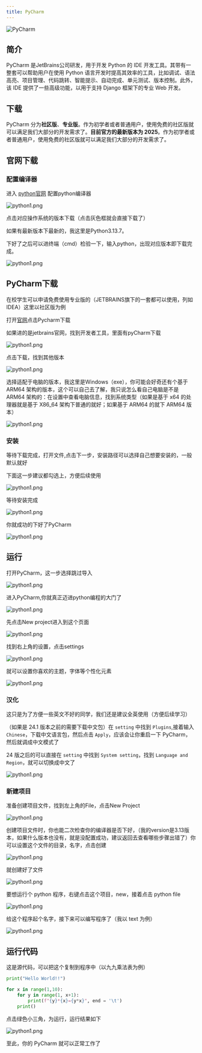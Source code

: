```yaml
---
title: PyCharm
---
```


![PyCharm](images/pycharm/PyCharm.png)

## 简介
PyCharm 是JetBrains公司研发，用于开发 Python 的 IDE 开发工具。其带有一整套可以帮助用户在使用 Python 语言开发时提高其效率的工具，比如调试、语法高亮、项目管理、代码跳转、智能提示、自动完成、单元测试、版本控制。此外，该 IDE 提供了一些高级功能，以用于支持 Django 框架下的专业 Web 开发。

## 下载
PyCharm 分为**社区版**、**专业版**。作为初学者或者普通用户，使用免费的社区版就可以满足我们大部分的开发需求了。**目前官方的最新版本为 2025**。作为初学者或者普通用户，使用免费的社区版就可以满足我们大部分的开发需求了。

## 官网下载

### 配置编译器
进入 [python官网](https://www.python.org/) 配置python编译器

![python1.png](images/pycharm/python1.png)

点击对应操作系统的版本下载（点击灰色框就会直接下载了）

<Callout title="Tips">如果有最新版本下最新的，我这里是Python3.13.7。</Callout>

下好了之后可以进终端（cmd）检验一下，输入python，出现对应版本即下载完成。

![python1.png](images/pycharm/cmd1.png)

## PyCharm下载

<Callout title="Tips">在校学生可以申请免费使用专业版的（JETBRAINS旗下的一套都可以使用，列如IDEA）这里以社区版为例</Callout>

打开[官网](https://www.jetbrains.com/zh-cn/pycharm/)点击Pycharm下载<br/>

如果进的是jetbrains官网，找到开发者工具，里面有pyCharm下载

![python1.png](images/pycharm/Pc0.png)

点击下载，找到其他版本

![python1.png](images/pycharm/Pc1.png)

选择适配于电脑的版本，我这里是Windows（exe），你可能会好奇还有个基于 ARM64 架构的版本，这个可以自己去了解，我只说怎么看自己电脑是不是 ARM64 架构的：在设置中查看电脑信息，找到系统类型（如果是基于 x64 的处理器就是基于 X86_64 架构下普通的就好；如果基于 ARM64 的就下 ARM64 版本）

![python1.png](images/pycharm/Pc2.png)

### 安装
等待下载完成，打开文件,点击下一步，安装路径可以选择自己想要安装的，一般默认就好

<Callout title="Tips">下面这一步建议都勾选上，方便后续使用</Callout>

![python1.png](images/pycharm/Pc3.png)

等待安装完成

![python1.png](images/pycharm/Pc4.png)

你就成功的下好了PyCharm

![python1.png](images/pycharm/Pc5.png)

## 运行 
打开PyCharm，这一步选择跳过导入

![python1.png](images/pycharm/run0.jpg)

进入PyCharm,你就真正迈进python编程的大门了

![python1.png](images/pycharm/run11.jpg)

先点击New project进入到这个页面

![python1.png](images/pycharm/run1.png)

找到右上角的设置，点击settings

![python1.png](images/pycharm/run2.png)

就可以设置你喜欢的主题，字体等个性化元素

![python1.png](images/pycharm/run3.png)

### 汉化
这只是为了方便一些英文不好的同学，我们还是建议全英使用（方便后续学习）

（如果是 24.1 版本之前的需要下载中文包）在 `setting` 中找到 `Plugins`,接着输入 `Chinese`，下载中文语言包，然后点击 `Apply`，应该会让你重启一下 PyCharm，然后就调成中文模式了

24 版之后的可以直接在 `setting` 中找到 `System setting`，找到 `Language and Region`，就可以切换成中文了

![python1.png](images/pycharm/chinese.png)

### 新建项目
准备创建项目文件，找到左上角的File，点击New Project

![python1.png](images/pycharm/run4.png)

创建项目文件时，你也能二次检查你的编译器是否下好，（我的version是3.13版本，如果什么版本也没有，就是没配置成功，建议返回去查看哪些步骤出错了）你可以设置这个文件的目录，名字，点击创建

![python1.png](images/pycharm/run5.png)

就创建好了文件

![python1.png](images/pycharm/run8.png)

要想运行个 python 程序，右键点击这个项目，new，接着点击 python file

![python1.png](images/pycharm/run6.png)

给这个程序起个名字，接下来可以编写程序了（我以 text 为例）

![python1.png](images/pycharm/run7.png)

## 运行代码

这是源代码，可以把这个复制到程序中（以九九乘法表为例）

```python lineNumbers title="example.py"
print("Hello World!!")

for x in range(1,10):
    for y in range(1, x+1):
        print(f"{y}*{x}={y*x}", end = '\t')
    print()
```

点击绿色小三角，为运行，运行结果如下

![python1.png](images/pycharm/run9.png)

至此，你的 PyCharm 就可以正常工作了
